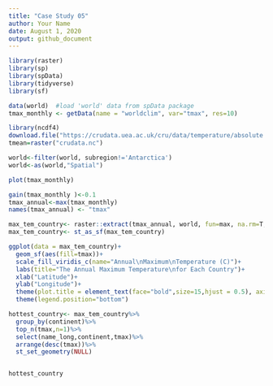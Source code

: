 ```yaml
---
title: "Case Study 05"
author: Your Name
date: August 1, 2020
output: github_document
---
```

 
```r
library(raster)
library(sp)
library(spData)
library(tidyverse)
library(sf)
```


```r
data(world)  #load 'world' data from spData package
tmax_monthly <- getData(name = "worldclim", var="tmax", res=10)

library(ncdf4)
download.file("https://crudata.uea.ac.uk/cru/data/temperature/absolute.nc","crudata.nc")
tmean=raster("crudata.nc")
```

```r
world<-filter(world, subregion!='Antarctica')
world<-as(world,"Spatial")

plot(tmax_monthly)

gain(tmax_monthly )<-0.1
tmax_annual<-max(tmax_monthly)
names(tmax_annual) <- "tmax"

max_tem_country<- raster::extract(tmax_annual, world, fun=max, na.rm=T, small=T, sp=T)
max_tem_country<- st_as_sf(max_tem_country)

ggplot(data = max_tem_country)+
  geom_sf(aes(fill=tmax))+
  scale_fill_viridis_c(name="Annual\nMaximum\nTemperature (C)")+
  labs(title="The Annual Maximum Temperature\nfor Each Country")+ 
  xlab("Latitude")+
  ylab("Longitude")+
  theme(plot.title = element_text(face="bold",size=15,hjust = 0.5), axis.title = element_text(size=10))+
  theme(legend.position="bottom")

hottest_country<- max_tem_country%>%
  group_by(continent)%>%
  top_n(tmax,n=1)%>%
  select(name_long,continent,tmax)%>%
  arrange(desc(tmax))%>%
  st_set_geometry(NULL)


hottest_country



```
